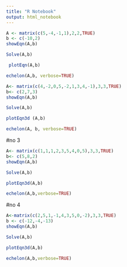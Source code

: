 ```yaml
---
title: "R Notebook"
output: html_notebook
---
```




```r
A <- matrix(c(5,-4,-1,1),2,2,TRUE)
b <- c(-10,2)
showEqn(A,b)
```


```r
Solve(A,b)
```

```r
 plotEqn(A,b)
```
```r
echelon(A,b, verbose=TRUE)

```

```r
A<- matrix(c(4,-2,0,5,-2,1,3,4,-1),3,3,TRUE)
b<- c(2,7,3)
showEqn(A,b)
```

```r
Solve(A,b)

```
```r
plotEqn3d (A,b)
```


```r
echelon(A, b, verbose=TRUE)
```

#no 3
```r
A<- matrix(c(1,1,1,2,3,5,4,0,5),3,3,TRUE)
b<- c(5,8,2)
showEqn(A,b)
```
```r
Solve(A,b)
```
```r
plotEqn3d(A,b)
```


```r
echelon(A,b,verbose=TRUE)
```


#no 4
```r
A<-matrix(c(2,5,1,-1,4,3,5,0,-2),3,3,TRUE)
b <- c(-12,-4,-13)
showEqn(A,b)
```

```r
Solve(A,b)
```
```r
plotEqn3d(A,b)
```

```r
echelon(A,b,verbose=TRUE)
```

